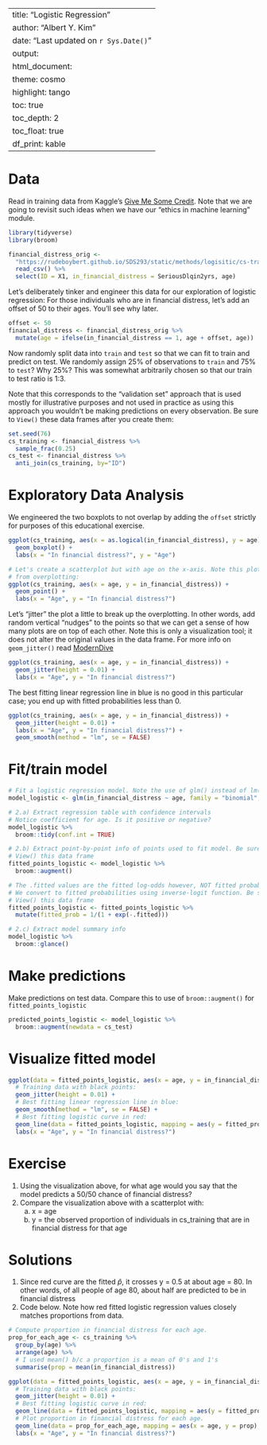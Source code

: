 
---
title: "Logistic Regression"
author: "Albert Y. Kim"
date: "Last updated on `r Sys.Date()`"
output:
  html_document:
    theme: cosmo
    highlight: tango
    toc: true
    toc_depth: 2
    toc_float: true
    df_print: kable
---


# Data

Read in training data from Kaggle's [Give Me Some Credit](https://www.kaggle.com/c/GiveMeSomeCredit/){target="_blank"}. Note that we are going to revisit such ideas when we have our "ethics in machine learning" module.


```r
library(tidyverse)
library(broom)

financial_distress_orig <-
  "https://rudeboybert.github.io/SDS293/static/methods/logisitic/cs-training.csv" %>%
  read_csv() %>%
  select(ID = X1, in_financial_distress = SeriousDlqin2yrs, age)
```

Let's deliberately tinker and engineer this data for our exploration of logistic regression:
For those individuals who are in financial distress, let's add an offset of 50
to their ages. You'll see why later. 

```r
offset <- 50
financial_distress <- financial_distress_orig %>%
  mutate(age = ifelse(in_financial_distress == 1, age + offset, age))
```

Now randomly split data into `train` and `test` so that we can fit to train and
predict on test. We randomly assign 25% of observations to `train` and 75% to `test`? Why 25%? This was somewhat arbitrarily chosen so that our train to test ratio is 1:3. 

Note that this corresponds to the "validation set" approach
that is used mostly for illustrative purposes and not used in practice as using
this approach you wouldn't be making predictions on every observation. Be sure
to `View()` these data frames after you create them:

```r
set.seed(76)
cs_training <- financial_distress %>%
  sample_frac(0.25)
cs_test <- financial_distress %>%
  anti_join(cs_training, by="ID")
```


# Exploratory Data Analysis

We engineered the two boxplots to not overlap by adding the `offset` strictly
for purposes of this educational exercise.

```r
ggplot(cs_training, aes(x = as.logical(in_financial_distress), y = age)) +
  geom_boxplot() +
  labs(x = "In financial distress?", y = "Age")

# Let's create a scatterplot but with age on the x-axis. Note this plot suffers
# from overplotting:
ggplot(cs_training, aes(x = age, y = in_financial_distress)) +
  geom_point() +
  labs(x = "Age", y = "In financial distress?")
```

Let's "jitter" the plot a little to break up the overplotting. In other words,
add random vertical "nudges" to the points so that we can get a sense of how
many plots are on top of each other. Note this is only a visualization tool; it
does not alter the original values in the data frame. For more info on
`geom_jitter()` read
[ModernDive](https://moderndive.com/2-viz.html#overplotting){target="_blank"}

```r
ggplot(cs_training, aes(x = age, y = in_financial_distress)) +
  geom_jitter(height = 0.01) +
  labs(x = "Age", y = "In financial distress?")
```

The best fitting linear regression line in blue is no good in this particular
case; you end up with fitted probabilities less than 0.

```r
ggplot(cs_training, aes(x = age, y = in_financial_distress)) +
  geom_jitter(height = 0.01) +
  labs(x = "Age", y = "In financial distress?") +
  geom_smooth(method = "lm", se = FALSE)
```


# Fit/train model

```r
# Fit a logistic regression model. Note the use of glm() instead of lm()
model_logistic <- glm(in_financial_distress ~ age, family = "binomial", data = cs_training)

# 2.a) Extract regression table with confidence intervals
# Notice coefficient for age. Is it positive or negative?
model_logistic %>%
  broom::tidy(conf.int = TRUE)

# 2.b) Extract point-by-point info of points used to fit model. Be sure to 
# View() this data frame
fitted_points_logistic <- model_logistic %>%
  broom::augment()

# The .fitted values are the fitted log-odds however, NOT fitted probabilities.
# We convert to fitted probabilities using inverse-logit function. Be sure to
# View() this data frame
fitted_points_logistic <- fitted_points_logistic %>%
  mutate(fitted_prob = 1/(1 + exp(-.fitted)))

# 2.c) Extract model summary info
model_logistic %>%
  broom::glance()
```


# Make predictions

Make predictions on test data. Compare this to use of `broom::augment()`
for `fitted_points_logistic`

```r
predicted_points_logistic <- model_logistic %>%
  broom::augment(newdata = cs_test)
```



# Visualize fitted model

```r
ggplot(data = fitted_points_logistic, aes(x = age, y = in_financial_distress)) +
  # Training data with black points:
  geom_jitter(height = 0.01) +
  # Best fitting linear regression line in blue:
  geom_smooth(method = "lm", se = FALSE) +
  # Best fitting logistic curve in red:
  geom_line(data = fitted_points_logistic, mapping = aes(y = fitted_prob), col = "red", size = 1) +
  labs(x = "Age", y = "In financial distress?")
```


# Exercise

1. Using the visualization above, for what age would you say that the model predicts a 50/50 chance of financial distress?
2. Compare the visualization above with a scatterplot with:
    a) x = age
    b) y = the observed proportion of individuals in cs_training that are in 
    financial distress for that age
    
<!--
Maybe punt on:
3. Change the offset in age from 50 to both 10 and -50. What do you notice happens to:
    a) the coefficient for age in the regression table.
    b) the shape of the logistic curve of the fitted model?
4. Challenge question: Change the offset in age to 6.9. Why is the logistic curve flat? At what value is it?
--> 

# Solutions

1. Since red curve are the fitted $\widehat{p}$, it crosses y = 0.5 at about age = 80. In other words, of all people of age 80, about half are predicted to be in financial distress
1. Code below. Note how red fitted logistic regression values closely matches proportions from data. 

```r
# Compute proportion in financial distress for each age. 
prop_for_each_age <- cs_training %>% 
  group_by(age) %>% 
  arrange(age) %>% 
  # I used mean() b/c a proportion is a mean of 0's and 1's
  summarise(prop = mean(in_financial_distress))

ggplot(data = fitted_points_logistic, aes(x = age, y = in_financial_distress)) +
  # Training data with black points:
  geom_jitter(height = 0.01) +
  # Best fitting logistic curve in red:
  geom_line(data = fitted_points_logistic, mapping = aes(y = fitted_prob), col = "red", size = 1) +
  # Plot proportion in financial distress for each age. 
  geom_line(data = prop_for_each_age, mapping = aes(x = age, y = prop), col = "orange", size = 1) +
  labs(x = "Age", y = "In financial distress?")
```



